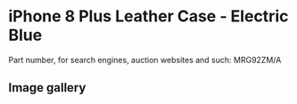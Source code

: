
# iPhone 8 Plus Leather Case - Electric Blue

Part number, for search engines, auction websites and such: MRG92ZM/A

## Image gallery

<div style={{ width: "768px" }}>
  <GalleryComponent
    images={[
      {
        original: "/everysource/MRG92.webp",
        thumbnail: "/everypreview/MRG92.webp",
      },
      {
        original: "/everysource/MRG92_AV1_GOLD.webp",
        thumbnail: "/everypreview/MRG92_AV1_GOLD.webp",
      },
      {
        original: "/everysource/MRG92_AV1_SILVER.webp",
        thumbnail: "/everypreview/MRG92_AV1_SILVER.webp",
      },
      {
        original: "/everysource/MRG92_AV1_SPACE_GRAY.webp",
        thumbnail: "/everypreview/MRG92_AV1_SPACE_GRAY.webp",
      },
      {
        original: "/everysource/MRG92_AV2.webp",
        thumbnail: "/everypreview/MRG92_AV2.webp",
      }
    ]}
  />
</div>
